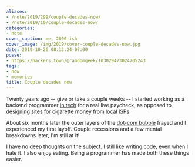 ```yaml
---
aliases:
- /note/2019/299/couple-decades-now/
- /note/2019/10/couple-decades-now/
categories:
- note
cover_caption: me, 2000-ish
cover_image: /img/2019/cover-couple-decades-now.jpg
date: 2019-10-26 08:13:24-07:00
posse:
- https://hackers.town/@randomgeek/103029473024705243
tags:
- now
- memories
title: Couple decades now
---
```


Twenty years ago -- give or take a couple weeks -- I started working as a backend programmer [in tech][] for a
real live paycheck, as opposed to [designing sites][] for cigarette money from [local ISPs][].

[in tech]: https://web.archive.org/web/20001018153353/http://www.cmiworldwide.com/
[designing sites]: https://web.archive.org/web/19980703072855/http://www.plazma.net/
[local ISPs]: http://l7.net/

About six months later the outer layers of the [dot-com bubble][] frayed and I
experienced my first layoff. Couple recessions and a few mental breakdowns later, I'm still at it!

[dot-com bubble]: https://ideas.ted.com/an-eye-opening-look-at-the-dot-com-bubble-of-2000-and-how-it-shapes-our-lives-today/

I have no deep thoughts on the subject. I still like writing code, even when I hate it. I also enjoy eating.
Being a programmer has made both these things easier.
